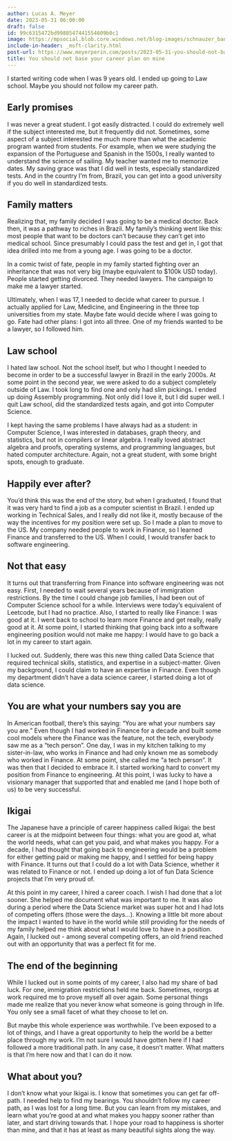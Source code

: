 ```yaml
---
author: Lucas A. Meyer
date: 2023-05-31 06:00:00
draft: false
id: 99c6315472bd9988547441554609b0c1
image: https://mpsocial.blob.core.windows.net/blog-images/schnauzer_banker.jpg
include-in-header: _msft-clarity.html
post-url: https://www.meyerperin.com/posts/2023-05-31-you-should-not-base-your-career-plan-on-mine.html
title: You should not base your career plan on mine
---
```

I started writing code when I was 9 years old. I ended up going to Law school. Maybe you should not follow my career path.

## Early promises

I was never a great student. I got easily distracted. I could do extremely well if the subject interested me, but it frequently did not. Sometimes, some aspect of a subject interested me much more than what the academic program wanted from students. For example, when we were studying the expansion of the Portuguese and Spanish in the 1500s, I really wanted to understand the science of sailing. My teacher wanted me to memorize dates. My saving grace was that I did well in tests, especially standardized tests. And in the country I'm from, Brazil, you can get into a good university if you do well in standardized tests.

## Family matters

Realizing that, my family decided I was going to be a medical doctor. Back then, it was a pathway to riches in Brazil. My family's thinking went like this: most people that want to be doctors can't because they can't get into medical school. Since presumably I could pass the test and get in, I got that idea drilled into me from a young age. I was going to be a doctor. 

In a comic twist of fate, people in my family started fighting over an inheritance that was not very big (maybe equivalent to $100k USD today). People started getting divorced. They needed lawyers. The campaign to make me a lawyer started.

Ultimately, when I was 17, I needed to decide what career to pursue. I actually applied for Law, Medicine, and Engineering in the three top universities from my state. Maybe fate would decide where I was going to go. Fate had other plans: I got into all three. One of my friends wanted to be a lawyer, so I followed him.

## Law school

I hated law school. Not the school itself, but who I thought I needed to become in order to be a successful lawyer in Brazil in the early 2000s. At some point in the second year, we were asked to do a subject completely outside of Law. I took long to find one and only had slim pickings. I ended up doing Assembly programming. Not only did I love it, but I did super well. I quit Law school, did the standardized tests again, and got into Computer Science.

I kept having the same problems I have always had as a student: in Computer Science, I was interested in databases, graph theory, and statistics, but not in compilers or linear algebra. I really loved abstract algebra and proofs, operating systems, and programming languages, but hated computer architecture. Again, not a great student, with some bright spots, enough to graduate.

## Happily ever after?

You'd think this was the end of the story, but when I graduated, I found that it was very hard to find a job as a computer scientist in Brazil. I ended up working in Technical Sales, and I really did not like it, mostly because of the way the incentives for my position were set up. So I made a plan to move to the US. My company needed people to work in Finance, so I learned Finance and transferred to the US. When I could, I would transfer back to software engineering.

## Not that easy

It turns out that transferring from Finance into software engineering was not easy. First, I needed to wait several years because of immigration restrictions. By the time I could change job families, I had been out of Computer Science school for a while. Interviews were today's equivalent of Leetcode, but I had no practice. Also, I started to really like Finance: I was good at it. I went back to school to learn more Finance and get really, really good at it. At some point, I started thinking that going back into a software engineering position would not make me happy: I would have to go back a lot in my career to start again.

I lucked out. Suddenly, there was this new thing called Data Science that required technical skills, statistics, and expertise in a subject-matter. Given my background, I could claim to have an expertise in Finance. Even though my department didn't have a data science career, I started doing a lot of data science.

## You are what your numbers say you are

In American football, there's this saying: "You are what your numbers say you are." Even though I had worked in Finance for a decade and built some cool models where the Finance was the feature, not the tech, everybody saw me as a "tech person". One day, I was in my kitchen talking to my sister-in-law, who works in Finance and had only known me as somebody who worked in Finance. At some point, she called me "a tech person". It was then that I decided to embrace it. I started working hard to convert my position from Finance to engineering. At this point, I was lucky to have a visionary manager that supported that and enabled me (and I hope both of us) to be very successful.

## Ikigai

The Japanese have a principle of career happiness called Ikigai: the best career is at the midpoint between four things: what you are good at, what the world needs, what can get you paid, and what makes you happy. For a decade, I had thought that going back to engineering would be a problem for either getting paid or making me happy, and I settled for being happy with Finance. It turns out that I could do a lot with Data Science, whether it was related to Finance or not. I ended up doing a lot of fun Data Science projects that I'm very proud of.

At this point in my career, I hired a career coach. I wish I had done that a lot sooner. She helped me document what was important to me. It was also during a period where the Data Science market was super hot and I had lots of competing offers (those were the days...). Knowing a little bit more about the impact I wanted to have in the world while still providing for the needs of my family helped me think about what I would love to have in a position. Again, I lucked out - among several competing offers, an old friend reached out with an opportunity that was a perfect fit for me.

## The end of the beginning

While I lucked out in some points of my career, I also had my share of bad luck. For one, immigration restrictions held me back. Sometimes, reorgs at work required me to prove myself all over again. Some personal things made me realize that you never know what someone is going through in life. You only see a small facet of what they choose to let on.

But maybe this whole experience was worthwhile. I've been exposed to a lot of things, and I have a great opportunity to help the world be a better place through my work. I'm not sure I would have gotten here if I had followed a more traditional path. In any case, it doesn't matter. What matters is that I'm here now and that I can do it now. 

## What about you?

I don't know what your Ikigai is. I know that sometimes you can get far off-path. I needed help to find my bearings. You shouldn't follow my career path, as I was lost for a long time. But you can learn from my mistakes, and learn what you're good at and what makes you happy sooner rather than later, and start driving towards that. I hope your road to happiness is shorter than mine, and that it has at least as many beautiful sights along the way.
